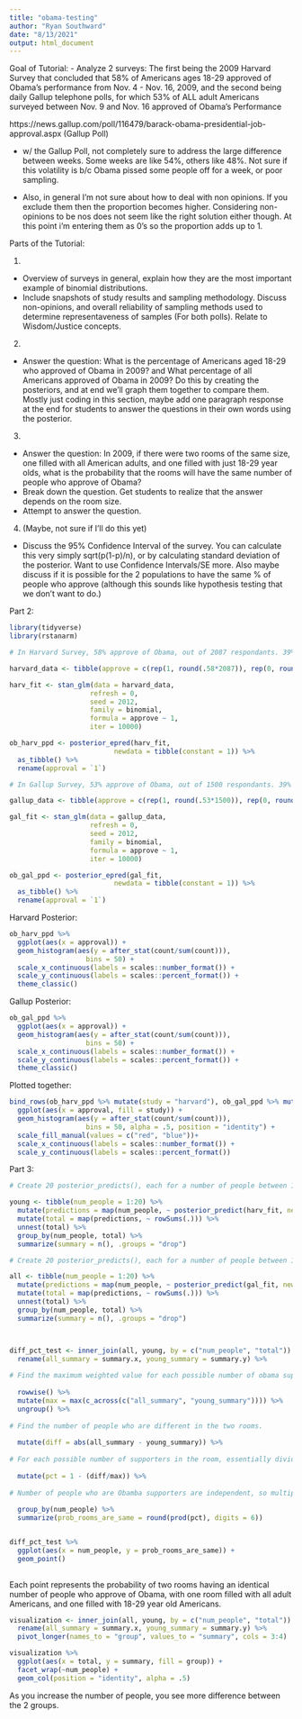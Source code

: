```yaml
---
title: "obama-testing"
author: "Ryan Southward"
date: "8/13/2021"
output: html_document
---
```


Goal of Tutorial:
- Analyze 2 surveys: The first being the 2009 Harvard Survey that concluded that 58% of Americans ages 18-29 approved of Obama's performance from Nov. 4 - Nov. 16, 2009, and the second being daily Gallup telephone polls, for which 53% of ALL adult Americans surveyed between Nov. 9 and Nov. 16 approved of Obama's Performance

https://news.gallup.com/poll/116479/barack-obama-presidential-job-approval.aspx (Gallup Poll)

* w/ the Gallup Poll, not completely sure to address the large difference between weeks. Some weeks are like 54%, others like 48%. Not sure if this volatility is b/c Obama pissed some people off for a week, or poor sampling.  

* Also, in general I'm not sure about how to deal with non opinions. If you exclude them then the proportion becomes higher. Considering non-opinions to be nos does not seem like the right solution either though. At this point i'm entering them as 0's so the proportion adds up to 1. 

Parts of the Tutorial:

1. 
- Overview of surveys in general, explain how they are the most important example of binomial distributions. 
- Include snapshots of study results and sampling methodology. Discuss non-opinions, and overall reliability of sampling methods used to determine representaveness of samples (For both polls). Relate to Wisdom/Justice concepts. 

2. 
- Answer the question: What is the percentage of Americans aged 18-29 who approved of Obama in 2009? and What percentage of all Americans approved of Obama in 2009? Do this by creating the posteriors, and at end we'll graph them together to compare them. Mostly just coding in this section, maybe add one paragraph response at the end for students to answer the questions in their own words using the posterior. 

3. 
- Answer the question: In 2009, if there were two rooms of the same size, one filled with all American adults, and one filled with just 18-29 year olds, what is the probability that the rooms will have the same number of people who approve of Obama?
- Break down the question. Get students to realize that the answer depends on the room size. 
- Attempt to answer the question. 

4. (Maybe, not sure if I'll do this yet)
- Discuss the 95% Confidence Interval of the survey. You can calculate this very simply sqrt(p(1-p)/n), or by calculating standard deviation of the posterior. Want to use Confidence Intervals/SE more. Also maybe discuss if it is possible for the 2 populations to have the same % of people who approve (although this sounds like hypothesis testing that we don't want to do.)

Part 2:

```r
library(tidyverse)
library(rstanarm)

# In Harvard Survey, 58% approve of Obama, out of 2087 respondants. 39% Disapproved. 

harvard_data <- tibble(approve = c(rep(1, round(.58*2087)), rep(0, round(.42*2087))))

harv_fit <- stan_glm(data = harvard_data,
                    refresh = 0,
                    seed = 2012, 
                    family = binomial,
                    formula = approve ~ 1,
                    iter = 10000) 

ob_harv_ppd <- posterior_epred(harv_fit, 
                          newdata = tibble(constant = 1)) %>%
  as_tibble() %>%
  rename(approval = `1`) 

# In Gallup Survey, 53% approve of Obama, out of 1500 respondants. 39% Disapproved. 

gallup_data <- tibble(approve = c(rep(1, round(.53*1500)), rep(0, round(.47*1500))))

gal_fit <- stan_glm(data = gallup_data,
                    refresh = 0,
                    seed = 2012, 
                    family = binomial,
                    formula = approve ~ 1,
                    iter = 10000) 

ob_gal_ppd <- posterior_epred(gal_fit, 
                          newdata = tibble(constant = 1)) %>%
  as_tibble() %>%
  rename(approval = `1`) 

```

Harvard Posterior:

```r
ob_harv_ppd %>%
  ggplot(aes(x = approval)) +
  geom_histogram(aes(y = after_stat(count/sum(count))),
                   bins = 50) +
  scale_x_continuous(labels = scales::number_format()) +
  scale_y_continuous(labels = scales::percent_format()) +
  theme_classic()

```

Gallup Posterior: 

```r
ob_gal_ppd %>%
  ggplot(aes(x = approval)) +
  geom_histogram(aes(y = after_stat(count/sum(count))),
                   bins = 50) +
  scale_x_continuous(labels = scales::number_format()) +
  scale_y_continuous(labels = scales::percent_format()) +
  theme_classic()
```

Plotted together: 

```r
bind_rows(ob_harv_ppd %>% mutate(study = "harvard"), ob_gal_ppd %>% mutate(study = "gallup")) %>%
  ggplot(aes(x = approval, fill = study)) +
  geom_histogram(aes(y = after_stat(count/sum(count))),
                   bins = 50, alpha = .5, position = "identity") + 
  scale_fill_manual(values = c("red", "blue"))+
  scale_x_continuous(labels = scales::number_format()) +
  scale_y_continuous(labels = scales::percent_format())
```
Part 3:

```r
# Create 20 posterior_predicts(), each for a number of people between 1 and 20. 

young <- tibble(num_people = 1:20) %>%
  mutate(predictions = map(num_people, ~ posterior_predict(harv_fit, newdata = tibble(constant = rep(1, .))))) %>%
  mutate(total = map(predictions, ~ rowSums(.))) %>%
  unnest(total) %>%
  group_by(num_people, total) %>%
  summarize(summary = n(), .groups = "drop") 

# Create 20 posterior_predicts(), each for a number of people between 1 and 20. Only difference from above is that we use the fit for the gallup poll instead of harvard. 

all <- tibble(num_people = 1:20) %>%
  mutate(predictions = map(num_people, ~ posterior_predict(gal_fit, newdata = tibble(constant = rep(1, .))))) %>%
  mutate(total = map(predictions, ~ rowSums(.))) %>%
  unnest(total) %>%
  group_by(num_people, total) %>%
  summarize(summary = n(), .groups = "drop")



diff_pct_test <- inner_join(all, young, by = c("num_people", "total")) %>%
  rename(all_summary = summary.x, young_summary = summary.y) %>%
  
# Find the maximum weighted value for each possible number of obama supporters in each room size. 
  
  rowwise() %>%
  mutate(max = max(c_across(c("all_summary", "young_summary")))) %>%
  ungroup() %>%
  
# Find the number of people who are different in the two rooms. 
  
  mutate(diff = abs(all_summary - young_summary)) %>%
  
# For each possible number of supporters in the room, essentially divide the "more different" room by the "less different" room. Subtract from 1 to make it the probability of the rooms being the same. If the rooms are identical, this value will be 1. The more differences, the greater descreptency between each possible number of supporters for each room size, and this percent becomes closer to 0. 
  
  mutate(pct = 1 - (diff/max)) %>%
  
# Number of people who are Obamba supporters are independent, so multiply all the probabilities to get the answer.
  
  group_by(num_people) %>%
  summarize(prob_rooms_are_same = round(prod(pct), digits = 6))


diff_pct_test %>%
  ggplot(aes(x = num_people, y = prob_rooms_are_same)) + 
  geom_point()
  
```

Each point represents the probability of two rooms having an identical number of people who approve of Obama, with one room filled with all adult Americans, and one filled with 18-29 year old Americans. 

```r
visualization <- inner_join(all, young, by = c("num_people", "total")) %>%
  rename(all_summary = summary.x, young_summary = summary.y) %>%
  pivot_longer(names_to = "group", values_to = "summary", cols = 3:4)

visualization %>%
  ggplot(aes(x = total, y = summary, fill = group)) + 
  facet_wrap(~num_people) +
  geom_col(position = "identity", alpha = .5)

```


As you increase the number of people, you see more difference between the 2 groups.

